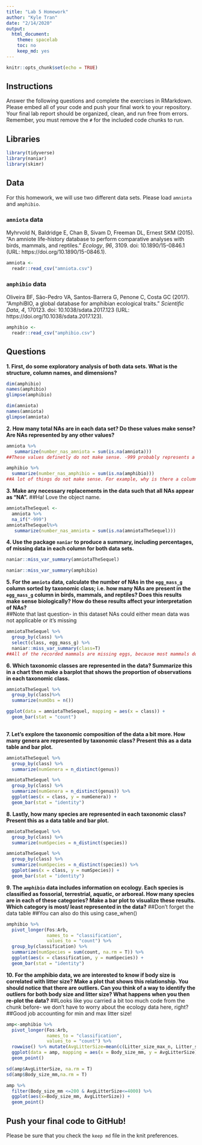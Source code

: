 ```yaml
---
title: "Lab 5 Homework"
author: "Kyle Tran"
date: "2/14/2020"
output:
  html_document:
    theme: spacelab
    toc: no
    keep_md: yes
---
```


```r
knitr::opts_chunk$set(echo = TRUE)
```

## Instructions
Answer the following questions and complete the exercises in RMarkdown. Please embed all of your code and push your final work to your repository. Your final lab report should be organized, clean, and run free from errors. Remember, you must remove the `#` for the included code chunks to run.  

## Libraries
```r
library(tidyverse)
library(naniar)
library(skimr)
```

## Data
For this homework, we will use two different data sets. Please load `amniota` and `amphibio`.  

### `amniota` data
Myhrvold N, Baldridge E, Chan B, Sivam D, Freeman DL, Ernest SKM (2015). “An amniote life-history
database to perform comparative analyses with birds, mammals, and reptiles.” _Ecology_, *96*, 3109.
doi: 10.1890/15-0846.1 (URL: https://doi.org/10.1890/15-0846.1).
```r
amniota <- 
  readr::read_csv("amniota.csv")
```

### `amphibio` data
Oliveira BF, São-Pedro VA, Santos-Barrera G, Penone C, Costa GC (2017). “AmphiBIO, a global database
for amphibian ecological traits.” _Scientific Data_, *4*, 170123. doi: 10.1038/sdata.2017.123 (URL:
https://doi.org/10.1038/sdata.2017.123).
```r
amphibio <- 
  readr::read_csv("amphibio.csv")
```

## Questions  
**1. First, do some exploratory analysis of both data sets. What is the structure, column names, and dimensions?**  
```r
dim(amphibio)
names(amphibio)
glimpse(amphibio)
```

```r
dim(amniota)
names(amniota)
glimpse(amniota)
```

**2. How many total NAs are in each data set? Do these values make sense? Are NAs represented by any other values?**   
```r
amniota %>% 
   summarize(number_nas_amniota = sum(is.na(amniota))) 
##These values definetly do not make sense. -999 probably represents a NA value
```

```r
amphibio %>% 
  summarize(number_nas_amphibio = sum(is.na(amphibio)))
##A lot of things do not make sense. For example, why is there a column for OBS if every single row is NA. I'm not sure if the 1's are supposed to be NAs, but since they're in columns with NAs, I think it is safe to assume it is a real value. 

```

**3. Make any necessary replacements in the data such that all NAs appear as "NA".**
##Ha! Love the object name.
```r
amniotaTheSequel <- 
  amniota %>% 
  na_if("-999")
amniotaTheSequel%>% 
   summarize(number_nas_amniota = sum(is.na(amniotaTheSequel))) 
```


**4. Use the package `naniar` to produce a summary, including percentages, of missing data in each column for both data sets.**  
```r
naniar::miss_var_summary(amniotaTheSequel)
```

```r
naniar::miss_var_summary(amphibio)
```


**5. For the `amniota` data, calculate the number of NAs in the `egg_mass_g` column sorted by taxonomic class; i.e. how many NAs are present in the `egg_mass_g` column in birds, mammals, and reptiles? Does this results make sense biologically? How do these results affect your interpretation of NAs?**  
##Note that last question- in this dataset NAs could either mean data was not applicable or it's missing
```r
amniotaTheSequel %>%
  group_by(class) %>%
  select(class, egg_mass_g) %>% 
  naniar::miss_var_summary(class=T)
##All of the recorded mammals are missing eggs, because most mammals don't lay eggs. Most of the reptilia egg mass data is missing and half of the bird data is missing, which makes me think that the data was simply not gathered.
```


**6. Which taxonomic classes are represented in the data? Summarize this in a chart then make a barplot that shows the proportion of observations in each taxonomic class.**
```r
amniotaTheSequel %>% 
  group_by(class)%>%
  summarize(numObs = n())
```

```r
ggplot(data = amniotaTheSequel, mapping = aes(x = class)) +
  geom_bar(stat = "count")
  
```


**7. Let's explore the taxonomic composition of the data a bit more. How many genera are represented by taxonomic class? Present this as a data table and bar plot.**
```r
amniotaTheSequel %>% 
  group_by(class) %>% 
  summarize(numGenera = n_distinct(genus))
```

```r
amniotaTheSequel %>% 
  group_by(class) %>% 
  summarize(numGenera = n_distinct(genus)) %>% 
  ggplot(aes(x = class, y = numGenera)) +
  geom_bar(stat = "identity")
```


**8. Lastly, how many species are represented in each taxonomic class? Present this as a data table and bar plot.**
```r
amniotaTheSequel %>% 
  group_by(class) %>% 
  summarize(numSpecies = n_distinct(species))
```

```r
amniotaTheSequel %>% 
  group_by(class) %>% 
  summarize(numSpecies = n_distinct(species)) %>% 
  ggplot(aes(x = class, y = numSpecies)) +
  geom_bar(stat = "identity")
```

**9. The `amphibio` data includes information on ecology. Each species is classified as fossorial, terrestrial, aquatic, or arboreal. How many species are in each of these categories? Make a bar plot to visualize these results. Which category is most/ least represented in the data?**
##Don't forget the data table
##You can also do this using case_when()
```r
amphibio %>% 
  pivot_longer(Fos:Arb, 
               names_to = "classification",
               values_to = "count") %>% 
  group_by(classification) %>% 
  summarize(numSpecies = sum(count, na.rm = T)) %>% 
  ggplot(aes(x = classification, y = numSpecies)) +
  geom_bar(stat = "identity")
```


**10. For the amphibio data, we are interested to know if body size is correlated with litter size? Make a plot that shows this relationship. You should notice that there are outliers. Can you think of a way to identify the outliers for both body size and litter size? What happens when you then re-plot the data?**
##Looks like you carried a bit too much code from the chunk before- we don't have to worry about the ecology data here, right?
##Good job accounting for min and max litter size!
```r
amp<-amphibio %>%
  pivot_longer(Fos:Arb, 
               names_to = "classification",
               values_to = "count") %>% 
  rowwise() %>% mutate(AvgLitterSize=mean(c(Litter_size_max_n, Litter_size_min_n), na.rm=T))
  ggplot(data = amp, mapping = aes(x = Body_size_mm, y = AvgLitterSize))+
  geom_point()
```


```r
sd(amp$AvgLitterSize, na.rm = T)
sd(amp$Body_size_mm,na.rm = T)
```

```r
amp %>%
  filter(Body_size_mm <=200 & AvgLitterSize<=4000) %>% 
  ggplot(aes(x=Body_size_mm, AvgLitterSize)) +
  geom_point()
```


## Push your final code to GitHub!
Please be sure that you check the `keep md` file in the knit preferences. 